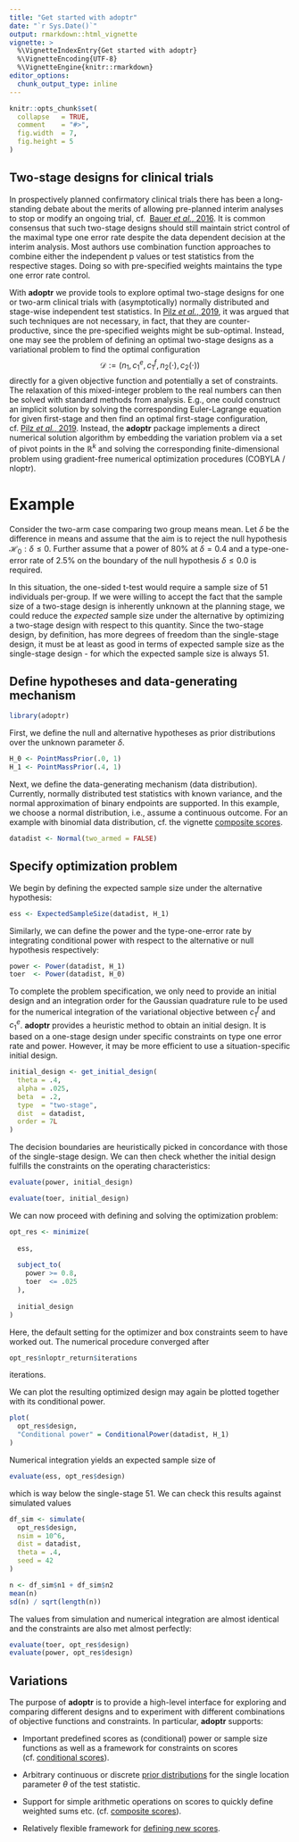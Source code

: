 ---
title: "Get started with adoptr"
date: "`r Sys.Date()`"
output: rmarkdown::html_vignette
vignette: >
  %\VignetteIndexEntry{Get started with adoptr}
  %\VignetteEncoding{UTF-8}
  %\VignetteEngine{knitr::rmarkdown}
editor_options: 
  chunk_output_type: inline
---

```{r setup-knitr, include=FALSE}
knitr::opts_chunk$set(
  collapse   = TRUE,
  comment    = "#>",
  fig.width  = 7,
  fig.height = 5
)
```



## Two-stage designs for clinical trials

In prospectively planned confirmatory clinical trials there has been a 
long-standing debate about the merits of allowing pre-planned interim analyses
to stop or modify an ongoing trial, cf. 
[Bauer *et al.*, 2016](https://doi.org/10.1002/sim.6472).
It is common consensus that such two-stage designs should still maintain 
strict control of the maximal type one error rate despite the data dependent
decision at the interim analysis.
Most authors use combination function approaches to combine either the
independent p values or test statistics from the respective stages.
Doing so with pre-specified weights maintains the type one error rate control.

With **adoptr** we provide tools to explore optimal two-stage designs for
one or two-arm clinical trials with (asymptotically) normally distributed
and stage-wise independent test statistics.
In [Pilz *et al.*, 2019](https://doi.org/10.1002/sim.8291),
it was argued that such techniques are not necessary, in fact,
that they are counter-productive, since the pre-specified weights might be
sub-optimal.
Instead, one may see the problem of defining an optimal two-stage designs as
a variational problem to find the optimal configuration 
$$
\mathcal{D}:=\big(n_1, c_1^e, c_1^f, n_2(\cdot), c_2(\cdot)\big)
$$ 
directly for a given objective function and potentially a set of constraints.
The relaxation of this mixed-integer problem to the real numbers can then
be solved with standard methods from analysis.
E.g., one could construct an implicit solution by solving the corresponding
Euler-Lagrange equation for given first-stage and then find an optimal
first-stage configuration, 
cf. [Pilz *et al.*, 2019](https://doi.org/10.1002/sim.8291).
Instead, the **adoptr** package implements a direct numerical solution 
algorithm by embedding the variation problem via a set of pivot points in 
the $\mathbb{R}^k$ and solving the corresponding finite-dimensional problem 
using gradient-free numerical optimization procedures (COBYLA / nloptr).


# Example

Consider the two-arm case comparing two group means mean.
Let $\delta$ be the difference in means and assume that the aim is to 
reject the null hypothesis $\mathcal{H}_0: \delta \leq 0$. 
Further assume that a power of 80% at $\delta=0.4$ and a type-one-error rate
of 2.5% on the boundary of the null hypothesis $\delta\leq0.0$ is required.

In this situation, the one-sided t-test would require a sample size of
$51$ individuals per-group.
If we were willing to accept the fact that the sample size of a two-stage
design is inherently unknown at the planning stage, 
we could reduce the *expected* sample size under the alternative by optimizing
a two-stage design with respect to this quantity.
Since the two-stage design, by definition, has more degrees of freedom than
the single-stage design, it must be at least as good in terms of expected sample
size as the single-stage design - for which the expected sample size is 
always 51.


## Define hypotheses and data-generating mechanism

```{r load-adoptr}
library(adoptr)
```

First, we define the null and alternative hypotheses as prior distributions 
over the unknown parameter $\delta$.

```{r define-hypotheses}
H_0 <- PointMassPrior(.0, 1)
H_1 <- PointMassPrior(.4, 1)
```

Next, we define the data-generating mechanism (data distribution).
Currently, normally distributed test statistics with known variance,
and the normal approximation of binary endpoints are supported.
In this example, we choose a normal distribution, i.e., assume a continuous
outcome.
For an example with binomial data distribution, cf. the vignette
[composite scores](https://optad.github.io/adoptr/articles/composite-scores.html).

```{r define data-gernerating-mechanism}
datadist <- Normal(two_armed = FALSE)
```


## Specify optimization problem

We begin by defining the expected sample size under the alternative hypothesis:

```{r define-ess}
ess <- ExpectedSampleSize(datadist, H_1)
```

Similarly, we can define the power and the type-one-error rate by
integrating conditional power with respect to the alternative or 
null hypothesis respectively:

```{r define-power-toer}
power <- Power(datadist, H_1)
toer  <- Power(datadist, H_0)
```

To complete the problem specification, we only need to provide an initial 
design and an integration order for the Gaussian quadrature rule to be used for
the numerical integration of the variational objective between $c_1^f$ and 
$c_1^e$.
**adoptr** provides a heuristic method to obtain an initial design.
It is based on a one-stage design under specific constraints on type one error
rate and power.
However, it may be more efficient to use a situation-specific initial design.
```{r create-design}
initial_design <- get_initial_design(
  theta = .4,
  alpha = .025,
  beta  = .2,
  type  = "two-stage",
  dist  = datadist,
  order = 7L
)
```

The decision boundaries are heuristically picked in concordance with those of
the single-stage design.
We can then check whether the initial design fulfills the constraints on the 
operating characteristics:

```{r check-power}
evaluate(power, initial_design)
```

```{r check-toer}
evaluate(toer, initial_design)
```

We can now proceed with defining and solving the optimization problem:

```{r optimize}
opt_res <- minimize(
  
  ess,
  
  subject_to(
    power >= 0.8,
    toer  <= .025
  ),
  
  initial_design
)
```

Here, the default setting for the optimizer and box constraints seem to have 
worked out.
The numerical procedure converged after 

```{r nloptr-output, eval = FALSE}
opt_res$nloptr_return$iterations
```

iterations.

We can plot the resulting optimized design may again be plotted together with
its conditional power.

```{r plot-optimal-design}
plot(
  opt_res$design, 
  "Conditional power" = ConditionalPower(datadist, H_1)
)
```

Numerical integration yields an expected sample size of 

```{r}
evaluate(ess, opt_res$design)
```

which is way below the single-stage 51. 
We can check this results against simulated values 
```{r}
df_sim <- simulate(
  opt_res$design, 
  nsim = 10^6, 
  dist = datadist, 
  theta = .4, 
  seed = 42
)

n <- df_sim$n1 + df_sim$n2
mean(n)
sd(n) / sqrt(length(n))
```

The values from simulation and numerical integration are almost identical 
and the constraints are also met almost perfectly:
```{r}
evaluate(toer, opt_res$design)
evaluate(power, opt_res$design)
```



## Variations

The purpose of **adoptr** is to provide a high-level interface for exploring 
and comparing different designs and to experiment with different 
combinations of objective functions and constraints.
In particular, **adoptr** supports:

* Important predefined scores as (conditional) power or sample size functions as 
well as a framework for constraints on scores 
(cf. [conditional scores](https://optad.github.io/adoptr/articles/conditional-scores.html)).

* Arbitrary continuous or discrete 
[prior distributions](https://optad.github.io/adoptr/articles/working-with-priors.html) 
for the single location  parameter $\theta$ of the test statistic.

* Support for simple arithmetic operations on scores to quickly define weighted
sums etc. (cf. [composite scores](https://optad.github.io/adoptr/articles/composite-scores.html)).

* Relatively flexible framework for
[defining new scores](https://optad.github.io/adoptr/articles/defining-new-scores.html).
